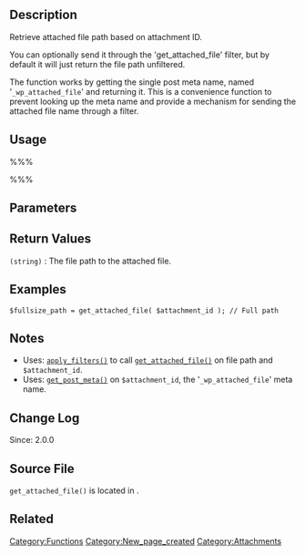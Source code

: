 {{Languages|
{{en|Function Reference/get_attached_file}}
{{ja|関数リファレンス/get_attached_file}}
}}
== Description ==
Retrieve attached file path based on attachment ID. 

You can optionally send it through the 'get_attached_file' filter, but by default it will just return the file path unfiltered. 

The function works by getting the single post meta name, named '<tt>_wp_attached_file</tt>' and returning it. This is a convenience function to prevent looking up the meta name and provide a mechanism for sending the attached file name through a filter. 

== Usage ==
%%%<?php get_attached_file( $attachment_id, $unfiltered ); ?>%%%

== Parameters ==
{{Parameter|$attachment_id|integer|Attachment ID.}}
{{Parameter|$unfiltered|boolean|Whether to apply filters or not.|optional|false}}

== Return Values ==
; <tt>(string)</tt> : The file path to the attached file.

== Examples ==
<!-- Need creative examples. Feel free to link to external examples. -->

 $fullsize_path = get_attached_file( $attachment_id ); // Full path

== Notes ==
* Uses: [[Function_Reference/apply_filters|<tt>apply_filters()</tt>]] to call [[Function_Reference/get_attached_file|<tt>get_attached_file()</tt>]] on file path and <tt>$attachment_id</tt>.
* Uses: [[Function_Reference/get_post_meta|<tt>get_post_meta()</tt>]] on <tt>$attachment_id</tt>, the '<tt>_wp_attached_file</tt>' meta name.

== Change Log ==
Since: 2.0.0

== Source File ==

<tt>get_attached_file()</tt> is located in {{Trac|wp-includes/post.php|tags/5.1.1|452}}.

== Related ==
<!--
    To Do:
    Need to find related functions.
    Need to create groups of functions and create templates to add them to a page quickly.
    Some functions may be related to many groups of functions.
-->

{{Attachment Tags}}

{{Tag Footer}}

[[Category:Functions]]
[[Category:New_page_created]]
[[Category:Attachments]]